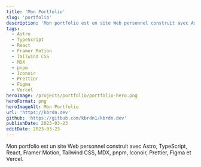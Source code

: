 ```yaml
---
title: 'Mon Portfolio'
slug: 'portfolio'
description: 'Mon portfolio est un site Web personnel construit avec Astro et pnpm.'
tags:
  - Astro
  - TypeScript
  - React
  - Framer Motion
  - Tailwind CSS
  - MDX
  - pnpm
  - Iconoir
  - Prettier
  - Figma
  - Vercel
heroImage: /projects/portfolio/portfolio-hero.png
heroFormat: png
heroImageAlt: Mon Portfolio
url: 'https://kbrdn.dev'
github: 'https://gitbub.com/kbrdn1/kbrdn.dev'
publishDate: 2023-03-23
editDate: 2023-03-23
---
```


Mon portfolio est un site Web personnel construit avec Astro, TypeScript, React, Framer Motion, Tailwind CSS, MDX, pnpm, Iconoir, Prettier, Figma et Vercel.
